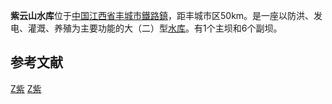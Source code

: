 {{Infobox Reservoir | 
|name                     = 紫云山水库
|nickname                 = 
|image                    = 
|image_caption            = 
|pushpin_map              = China Jiangxi
|map                      = 
|map_caption              = 
|code                     = BFH10H01212
|class                    = 大（二）型[[水库|水库]]
|location_of_reservoir    = [[江西省|江西省]][[丰城市|丰城市]][[鐵路鎮_(江西省)|鐵路鎮]]
|location_of_dam          = 
|inflow                   = [[清丰山溪|清丰山溪]]
|outflow                  = 
|catchment_area           = 81.5
|reservoir_area           = 
|mean_depth               = 25
|maximum_depth            = 
|flood_level              = 
|normal_water_level       = 82
|dead_water_level         = 
|water_quality            = Ⅲ类
|island                   = 			
|maximum_storage_capacity = 
|normal_storage_capacity  = 1.2亿
|dead_storage_capacity    = 
|elevation_of_dam         = 
|height_of_dam            = 
|length_of_dam            = 
|width_of_dam             = 
|installed_capacity       = 1260千瓦
|start                    = 1958年8月
|complete                 = 1960年3月
|cost                     = 
|emigrate                 = 
|latd              = 27
|latm              = 47
|lats              = 00
|latNS             = N
|longd             = 115
|longm             = 49
|longs             = 00
|longEW            = E
|website           = 
|footnotes         = 资料主要来源：<ref>[http://www.jxsl.gov.cn/upload//20090429040716281.doc 江西省重点水库基本情况表.doc]{{dead link|date=2018年1月 |bot=InternetArchiveBot |fix-attempted=yes }}</ref><ref>[http://xxgk.yichun.gov.cn/xxgk/slj/xxgk/gzdt/zwdt/2009-06/200906231659557648.html 《紫云山水库除险加固工程初设报告》通过省水利厅审查]{{dead link|date=2018年4月 |bot=InternetArchiveBot |fix-attempted=yes }}</ref>
}}
<mapframe latitude="27.806" longitude="115.8175" zoom="13" width="280" height="300" align="right" />
'''紫云山水库'''位于[[中国|中国]][[江西省|江西省]][[丰城市|丰城市]][[鐵路鎮_(江西省)|鐵路鎮]]，距丰城市区50km。是一座以防洪、发电、灌溉、养殖为主要功能的大（二）型[[水库|水库]]。有1个主坝和6个副坝。

==参考文献==
<div class="references-small">
<references />
</div>

{{Jiangxi Reservoir}}
[[Category:丰城市|Z紫]]
[[Category:宜春水库|Z紫]]
{{jiangxi-stub}}